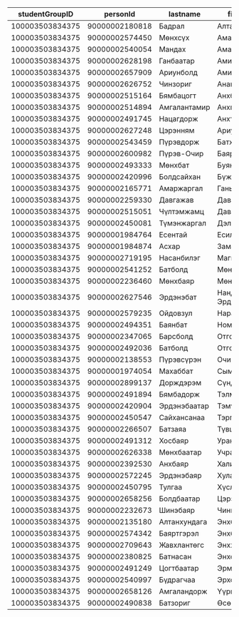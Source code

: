 | studentGroupID  | personId       | lastname     | firstname     | primaryNidNumber | genderName | username                    | systemPassword | teamsPassword | googleMail                     | googlePassword |
|-----------------|----------------|--------------|---------------|------------------|------------|-----------------------------|----------------|---------------|--------------------------------|----------------|
| 100003503834375 | 90000002180818 | Бадрал       | Алтансүх      | кг07320210       | Эрэгтэй    | altansukh39em@medle.mn      | 07320210       | gtGC601054    | altansukh39em@moes.edu.mn      | gtGC601054     |
| 100003503834375 | 90000002574450 | Мөнхсүх      | Амарбаясгалан | уп08252058       | Эрэгтэй    | amarbayasgalan45bs@medle.mn | 08252058       | vjDX579853    | amarbayasgalan45bs@moes.edu.mn | vjDX579853     |
| 100003503834375 | 90000002540054 | Мандах       | Амарбилэг     | уо07301073       | Эрэгтэй    | amarbileg8v5s@medle.mn      | 07301073       | ubDR409163    |                                |                |
| 100003503834375 | 90000002628198 | Ганбаатар    | Амин-Учрал    | ух08312400       | Эмэгтэй    | amin-uchral5wsn@medle.mn    | 08312400       | nsDL192071    | amin-uchral5wsn@moes.edu.mn    | nsDL192071     |
| 100003503834375 | 90000002657909 | Ариунболд    | Амин-Эрдэнэ   | уц08311282       | Эмэгтэй    | amin-erdene2o9b@medle.mn    | 08311282       | caUG157753    | amin-erdene2o9b@moes.edu.mn    | caUG157753     |
| 100003503834375 | 90000002626752 | Чинзориг     | Анандбазар    | ух08242737       | Эрэгтэй    | anandbazar6qa7@medle.mn     | 08242737       | ixVI983781    | anandbazar6qa7@moes.edu.mn     | ixVI983781     |
| 100003503834375 | 90000002515164 | Бямбацогт    | Анхбаяр       | ул08250313       | Эрэгтэй    | ankhbayar10ii@medle.mn      | 08250313       | pnWV298044    | ankhbayar10ii@moes.edu.mn      | pnWV298044     |
| 100003503834375 | 90000002514894 | Амгалантамир | Анхгэрэл      | ул08230451       | Эрэгтэй    | ankhgerel65zv@medle.mn      | 08230451       | kpZG202645    | ankhgerel65zv@moes.edu.mn      | kpZG202645     |
| 100003503834375 | 90000002491745 | Нацагдорж    | Анхтуяа       | ук08260625       | Эмэгтэй    | ankhtuyaa4r7n@medle.mn      | 08260625       | wqPZ847372    | ankhtuyaa4r7n@moes.edu.mn      | wqPZ847372     |
| 100003503834375 | 90000002627248 | Цэрэнням     | Ариунзаяа     | ух08271108       | Эмэгтэй    | ariunzayaa8if1@medle.mn     | 08271108       | prZS897739    | ariunzayaa8if1@moes.edu.mn     | prZS897739     |
| 100003503834375 | 90000002543459 | Пүрэвдорж    | Батхонгор     | уо08320679       | Эрэгтэй    | batkhongor3gfv@medle.mn     | 08320679       | ihKZ743030    | batkhongor3gfv@moes.edu.mn     | ihKZ743030     |
| 100003503834375 | 90000002600982 | Пүрэв-Очир   | Баяржаргал    | ут08221493       | Эрэгтэй    | bayarjargal6bv3@medle.mn    | 08221493       | jwEK376648    | bayarjargal6bv3@moes.edu.mn    | jwEK376648     |
| 100003503834375 | 90000002493333 | Мөнхбат      | Буянхишиг     | ук08320885       | Эмэгтэй    | buyankhishig5l0g@medle.mn   | 08320885       | waUG478582    | buyankhishig5l0g@moes.edu.mn   | waUG478582     |
| 100003503834375 | 90000002420996 | Болдсайхан   | Бүжинлхам     | уа08272142       | Эмэгтэй    | bujinlkham7ypp@medle.mn     | 08272142       | taRI323801    | bujinlkham7ypp@moes.edu.mn     | taRI323801     |
| 100003503834375 | 90000002165771 | Амаржаргал   | Ганьдбадраа   | йр08230339       | Эрэгтэй    | ganidbadraa3etm@medle.mn    | 08230339       | mfPC845000    | ganidbadraa3etm@moes.edu.mn    | mfPC845000     |
| 100003503834375 | 90000002259330 | Давгажав     | Даваадорж     | нх08222534       | Эрэгтэй    | davaadorj5kwd@medle.mn      | 08222534       | cuBS775712    | davaadorj5kwd@moes.edu.mn      | cuBS775712     |
| 100003503834375 | 90000002515051 | Чүлтэмжамц   | Даваадорж     | ул08241190       | Эрэгтэй    | davaadorj6zak@medle.mn      | 08241190       | hdUA598576    | davaadorj6zak@moes.edu.mn      | hdUA598576     |
| 100003503834375 | 90000002450081 | Түмэнжаргал  | Дэлгэр        | уж08243043       | Эмэгтэй    | delger26aw@medle.mn         | 08243043       | xvQK908656    | delger26aw@moes.edu.mn         | xvQK908656     |
| 100003503834375 | 90000001984764 | Есентай      | Есилжан       | бю08240812       | Эрэгтэй    | yesiljan9uak@medle.mn       | 08240812       | zuWB315290    | yesiljan9uak@moes.edu.mn       | zuWB315290     |
| 100003503834375 | 90000001984874 | Асхар        | Заманбек      | бю08260914       | Эрэгтэй    | zamanbyek6pwf@medle.mn      | 08260914       | enNK586939    | zamanbyek6pwf@moes.edu.mn      | enNK586939     |
| 100003503834375 | 90000002719195 | Насанбилэг   | Магнай        | щй07311739       | Эрэгтэй    | magnai3rxb@medle.mn         | 07311739       | umHK789579    | magnai3rxb@moes.edu.mn         | umHK789579     |
| 100003503834375 | 90000002541252 | Батболд      | Мөнхбаатар    | уо08230971       | Эрэгтэй    | munkhbaatar3p6a@medle.mn    | 08230971       | waXU876145    | munkhbaatar3p6a@moes.edu.mn    | waXU876145     |
| 100003503834375 | 90000002236460 | Мөнхбаяр     | Мөнхдөлгөөн   | мю08312311       | Эрэгтэй    | munkhdulguun1olr@medle.mn   | 08312311       | fxPK325423    | munkhdulguun1olr@moes.edu.mn   | fxPK325423     |
| 100003503834375 | 90000002627546 | Эрдэнэбат    | Нандин-Эрдэнэ | ух08282405       | Эмэгтэй    | nandin-erdene3tas@medle.mn  | 08282405       | raWW213354    | nandin-erdene3tas@moes.edu.mn  | raWW213354     |
| 100003503834375 | 90000002579235 | Ойдовзул     | Наранжаргал   | уп09301419       | Эрэгтэй    | naranjargal8wq3@medle.mn    | 09301419       | jjBL598868    | naranjargal8wq3@moes.edu.mn    | jjBL598868     |
| 100003503834375 | 90000002494351 | Баянбат      | Номин-Эрдэнэ  | ук09233042       | Эмэгтэй    | nomin-erdene8e7s@medle.mn   | 09233042       | zfSS716194    | nomin-erdene8e7s@moes.edu.mn   | zfSS716194     |
| 100003503834375 | 90000002347065 | Барсболд     | Отгон-Эрдэнэ  | рй08271515       | Эрэгтэй    | otgon-erdene86m6@medle.mn   | 08271515       | dqVG361794    | otgon-erdene86m6@moes.edu.mn   | dqVG361794     |
| 100003503834375 | 90000002492036 | Батболд      | Отгонлхам     | ук08270742       | Эмэгтэй    | otgonlkham2cay@medle.mn     | 08270742       | nfTC717149    | otgonlkham2cay@moes.edu.mn     | nfTC717149     |
| 100003503834375 | 90000002138553 | Пүрэвсүрэн   | Очир-Эрдэнэ   | иэ08281715       | Эрэгтэй    | ochir-erdene4npn@medle.mn   | 08281715       | gkRJ401526    | ochir-erdene4npn@moes.edu.mn   | gkRJ401526     |
| 100003503834375 | 90000001974054 | Махаббат     | Сымбат        | бк07320606       | Эмэгтэй    | simbat3ly8@medle.mn         | 07320606       | voAI396197    | simbat3ly8@moes.edu.mn         | voAI396197     |
| 100003503834375 | 90000002899137 | Дорждэрэм    | Сүндэръяа     | уц08242360       | Эмэгтэй    | sunderiyaa525b@medle.mn     | 08242360       | fuTW762307    | sunderiyaa525b@moes.edu.mn     | fuTW762307     |
| 100003503834375 | 90000002491894 | Бямбадорж    | Тэлмүүн       | ук08262191       | Эрэгтэй    | telmuun98ol@medle.mn        | 08262191       | leEH970777    | telmuun98ol@moes.edu.mn        | leEH970777     |
| 100003503834375 | 90000002420904 | Эрдэнэбаатар | Тэмүжин       | уа08230575       | Эрэгтэй    | temujin9b61@medle.mn        | 08230575       | xaFZ360984    | temujin9b61@moes.edu.mn        | xaFZ360984     |
| 100003503834375 | 90000002450547 | Сайхансанаа  | Тэргэл        | уж08271501       | Эмэгтэй    | tergel6hy5@medle.mn         | 08271501       | ttSP735318    | tergel6hy5@moes.edu.mn         | ttSP735318     |
| 100003503834375 | 90000002266507 | Батзаяа      | Түвшинжаргал  | ню08302411       | Эрэгтэй    | tuvshinjargal8fyd@medle.mn  | 08302411       | nuJV857102    | tuvshinjargal8fyd@moes.edu.mn  | nuJV857102     |
| 100003503834375 | 90000002491312 | Хосбаяр      | Уранбайгаль   | ук08241908       | Эмэгтэй    | uranbaigali5qn6@medle.mn    | 08241908       | cwNA111662    | uranbaigali5qn6@moes.edu.mn    | cwNA111662     |
| 100003503834375 | 90000002626338 | Мөнхбаатар   | Учрал         | ух08222077       | Эрэгтэй    | uchral8f44@medle.mn         | 08222077       | biHH462513    | uchral8f44@moes.edu.mn         | biHH462513     |
| 100003503834375 | 90000002392530 | Анхбаяр      | Халиунболд    | сю08272699       | Эрэгтэй    | khaliunbold6dyk@medle.mn    | 08272699       | ssKN484311    | khaliunbold6dyk@moes.edu.mn    | ssKN484311     |
| 100003503834375 | 90000002572245 | Эрдэнэбаяр   | Хулан         | уп07292165       | Эмэгтэй    | khulan4u6p@medle.mn         | 07292165       | naDZ467492    | khulan4u6p@moes.edu.mn         | naDZ467492     |
| 100003503834375 | 90000002450795 | Тулгаа       | Хүслэн        | уж08293079       | Эрэгтэй    | khuslen7xyg@medle.mn        | 08293079       | lrAK154703    | khuslen7xyg@moes.edu.mn        | lrAK154703     |
| 100003503834375 | 90000002658256 | Болдбаатар   | Цэрэнханд     | уц08322761       | Эмэгтэй    | tserenkhand7wf6@medle.mn    | 08322761       | sfRL298584    | tserenkhand7wf6@moes.edu.mn    | sfRL298584     |
| 100003503834375 | 90000002232673 | Шинэбаяр     | Чингүн        | мх08320698       | Эрэгтэй    | chingun8od4@medle.mn        | 08320698       | vuID985653    | chingun8od4@moes.edu.mn        | vuID985653     |
| 100003503834375 | 90000002135180 | Алтанхундага | Энхбат        | иц08322133       | Эрэгтэй    | enkhbat4apo@medle.mn        | 08322133       | jpVW192060    | enkhbat4apo@moes.edu.mn        | jpVW192060     |
| 100003503834375 | 90000002574342 | Баяртгэрэл   | Энхболор      | уп08250866       | Эмэгтэй    | enkhbolor6v3y@medle.mn      | 08250866       | nlCI364069    | enkhbolor6v3y@moes.edu.mn      | nlCI364069     |
| 100003503834375 | 90000002709643 | Жавхлантөгс  | Энхжин        | фд09261841       | Эмэгтэй    | enkhjin1b9t@medle.mn        | 09261841       | tfQK121326    | enkhjin1b9t@moes.edu.mn        | tfQK121326     |
| 100003503834375 | 90000002380825 | Батнасан     | Энхсаруул     | сл08322001       | Эмэгтэй    | enkhsaruul6zo3@medle.mn     | 08322001       | usDL394450    | enkhsaruul6zo3@moes.edu.mn     | usDL394450     |
| 100003503834375 | 90000002491249 | Цогтбаатар   | Эрмүүнзаяа    | ук08241236       | Эрэгтэй    | ermuunzayaa6ru1@medle.mn    | 08241236       | htCL795149    | ermuunzayaa6ru1@moes.edu.mn    | htCL795149     |
| 100003503834375 | 90000002540997 | Бүдрагчаа    | Эрхсаран      | уо08220221       | Эмэгтэй    | erkhsaran95dx@medle.mn      | 08220221       | ihIN705709    |                                |                |
| 100003503834375 | 90000002658126 | Амгаландорж  | Үүрийн-Од     | уц08321199       | Эрэгтэй    | uuriin-od5ylm@medle.mn      | 08321199       | bcLK755890    | uuriin-od5ylm@moes.edu.mn      | bcLK755890     |
| 100003503834375 | 90000002490838 | Батзориг     | Өсөннэмэх     | ук08222231       | Эрэгтэй    | usunnemekh3qpt@medle.mn     | 08222231       | npXG162351    | usunnemekh3qpt@moes.edu.mn     | npXG162351     |
